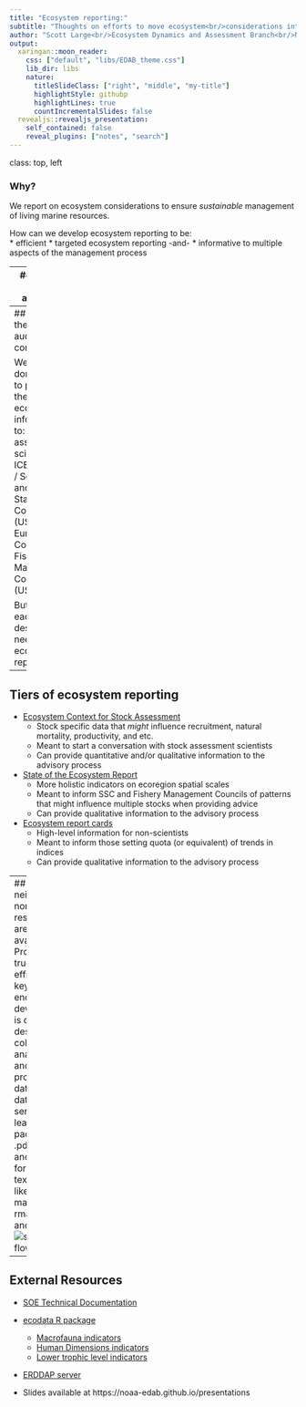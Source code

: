 ```yaml
---
title: "Ecosystem reporting:"
subtitle: "Thoughts on efforts to move ecosystem<br/>considerations into management."
author: "Scott Large<br/>Ecosystem Dynamics and Assessment Branch<br/>Northeast Fisheries Science Center"
output:
  xaringan::moon_reader:
    css: ["default", "libs/EDAB_theme.css"]
    lib_dir: libs
    nature:
      titleSlideClass: ["right", "middle", "my-title"]
      highlightStyle: githubp
      highlightLines: true
      countIncrementalSlides: false
  revealjs::revealjs_presentation:
    self_contained: false
    reveal_plugins: ["notes", "search"]
---
```

class: top, left

### Why?

We report on ecosystem considerations to ensure *sustainable* management of living marine resources.

How can we develop ecosystem reporting to be:   
* efficient 
* targeted ecosystem reporting -and-
* informative to multiple aspects of the management process

---
## Who is the audience

* What information does the audience need for their decisions?
    + Do they need that much detail? 
    + Do they have the background to understand the implications of the message?
    + Could the information be more meaningful if applied elsewhere in the process?

---
## Who is the audience, cont'd

We probably don't need to provide the same ecosystem information to:
* Stock assessment scientists
* ICES ACOM / Science and Statistical Committees (USA)
* European Council / Fishery Management Council (USA)

But they each desperately need ecosystem reporting.

---
## Tiers of ecosystem reporting

* [Ecosystem Context for Stock Assessment](https://noaa-edab.github.io/ECSA/) 
    + Stock specific data that *might* influence recruitment, natural mortality, productivity, and etc.
    + Meant to start a conversation with stock assessment scientists
    + Can provide quantitative and/or qualitative information to the advisory process
* [State of the Ecosystem Report](https://github.com/NOAA-EDAB/SOE-NEFMC)
    + More holistic indicators on ecoregion spatial scales
    + Meant to inform SSC and Fishery Management Councils of patterns that might influence multiple stocks when providing advice
    + Can provide qualitative information to the advisory process
* [Ecosystem report cards](https://access.afsc.noaa.gov/reem/ecoweb/index.php?ID=1)
    + High-level information for non-scientists
    + Meant to inform those setting quota (or equivalent) of trends in indices
    + Can provide qualitative information to the advisory process
    
---
## But Scott, neither time nor resources are available!
* Probably true, so efficiency is key
* Back-end development is critical for describing collection, analyses, and processing data
* ICES data services are leading the pack
* Ditch .pdf, .ppt, and .docx for plain-text formats like markdown, rmarkdown, and xaringan
![soe-data-flow](EDAB_images/soe-data-flow.png)  

---
## External Resources

* [SOE Technical Documentation](https://noaa-edab.github.io/tech-doc)

* [ecodata R package](https://github.com/noaa-edab/ecodata)

  * [Macrofauna indicators](http://noaa-edab.github.io/ecodata/macrofauna)
  * [Human Dimensions indicators](http://noaa-edab.github.io/ecodata/human_dimensions)
  * [Lower trophic level indicators](http://noaa-edab.github.io/ecodata/LTL)
  
* [ERDDAP server](https://comet.nefsc.noaa.gov/erddap/index.html)

* Slides available at https://noaa-edab.github.io/presentations
